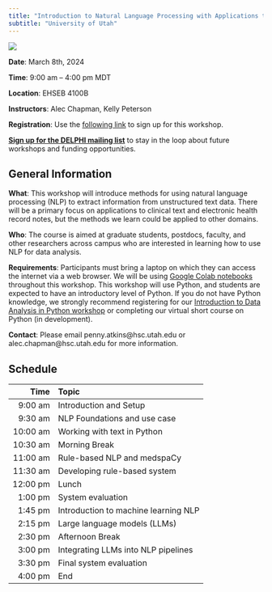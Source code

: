 ```yaml
---
title: "Introduction to Natural Language Processing with Applications to Clinical Data Science"
subtitle: "University of Utah"
---
```


[![](DELPHI-long.png)](https://uofuhealth.utah.edu/delphi-data-science-initiative)


::: {.callout-note appearance="simple" icon=false}
**Date**: March 8th, 2024

**Time**: 9:00 am -- 4:00 pm MDT

**Location**: EHSEB 4100B

**Instructors**: Alec Chapman, Kelly Peterson
:::

**Registration**: Use the [following link](https://docs.google.com/forms/d/e/1FAIpQLScILeDCW5LTwMH2FXYEm7Ix9715aFMc8HTaeKl9fC0F7UPMvg/viewform?pli=1) to sign up for this workshop.

[**Sign up for the DELPHI mailing list**](https://www.lists.utah.edu/wws/subscribe/delphi?previous_action=info) to stay in the loop about future workshops and funding opportunities.

## General Information

**What**: This workshop will introduce methods for using natural language processing (NLP) to extract information from unstructured text data. There will be a primary focus on applications to clinical text and electronic health record notes, but the methods we learn could be applied to other domains.

**Who**: The course is aimed at graduate students, postdocs, faculty, and other researchers across campus who are interested in learning how to use NLP for data analysis. 

**Requirements**: Participants must bring a laptop on which they can access the internet via a web browser. We will be using [Google Colab notebooks](https://colab.google/) throughout this workshop. This workshop will use Python, and students are expected to have an introductory level of Python. If you do not have Python knowledge, we strongly recommend registering for our [Introduction to Data Analysis in Python workshop](https://docs.google.com/forms/d/e/1FAIpQLScILeDCW5LTwMH2FXYEm7Ix9715aFMc8HTaeKl9fC0F7UPMvg/viewform?pli=1) or completing our virtual short course on Python (in development). 

**Contact**: Please email penny.atkins@hsc.utah.edu or alec.chapman@hsc.utah.edu for more information.

## Schedule


| Time     | Topic           |
| -------------:|:-------------|
| 9:00 am     | Introduction and Setup |
| 9:30 am    | NLP Foundations and use case |
| 10:00 am   | Working with text in Python |
| 10:30 am   | Morning Break |
| 11:00 am   | Rule-based NLP and medspaCy |
| 11:30 am   | Developing rule-based system |
| 12:00 pm   | Lunch |
| 1:00 pm   | System evaluation |
| 1:45 pm   | Introduction to machine learning NLP |
| 2:15 pm   | Large language models (LLMs) |
| 2:30 pm   | Afternoon Break |
| 3:00 pm   | Integrating LLMs into NLP pipelines |
| 3:30 pm   | Final system evaluation |
| 4:00 pm   | End |

